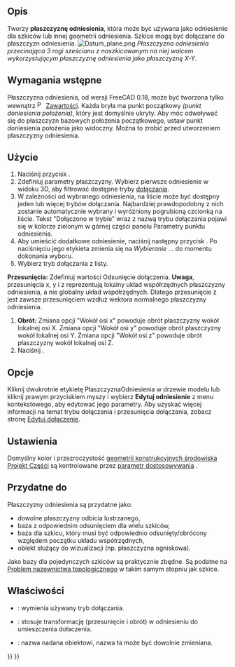 <languages/>

{{Docnav/pl
|[[PartDesign_Clone/pl|Utwórz klona]]
|[[PartDesign_Line/pl|Utwórz linię odniesienia]]
|[[PartDesign_Workbench/pl|środowisko pracy Projekt Części]]
|IconL=PartDesign_Clone.svg
|IconR=PartDesign_Line.svg
|IconC=Workbench_PartDesign.svg
}}

{{GuiCommand/pl
|Name=PartDesign Plane
|Name/pl=Projekt Części: Utwórz płaszczyznę odniesienia
|MenuLocation=Projekt Części → Utwórz układ odniesienia → Utwórz płaszczyznę odniesienia
|Workbenches=[[PartDesign_Workbench/pl|Projekt Części]]
|Version=0.17
|SeeAlso=[[PartDesign_Point/pl|Utwórz punkt odniesienia]], [[PartDesign_Line/pl|Utwórz linię odniesienia]]
}}

<span id="Description"></span>
==Opis==

Tworzy '''płaszczyznę odniesienia''', która może być używana jako odniesienie dla szkiców lub innej geometrii odniesienia. Szkice mogą być dołączane do płaszczyzn odniesienia.
[[File:Datum_plane.png|none]]
''Płaszczyzna odniesienia przecinająca 3 rogi sześcianu z naszkicowanym na niej walcem wykorzystującym płaszczyznę odniesienia jako płaszczyznę X-Y''.

<span id="Prerequisites"></span>
==Wymagania wstępne==

<div class="mw-translate-fuzzy">
Płaszczyzna odniesienia, od wersji FreeCAD 0.18, może być tworzona tylko wewnątrz [[File:PartDesign_Body.svg|16px]] [[PartDesign_Body/pl|Zawartości]]. Każda bryła ma punkt początkowy ''(punkt doniesienia położenia)'', który jest domyślnie ukryty. Aby móc odwoływać się do płaszczyzn bazowych położenia początkowego, ustaw punkt doniesienia położenia jako widoczny. Można to zrobić przed utworzeniem płaszczyzny odniesienia.
</div>

<span id="Usage"></span>
==Użycie==

# Naciśnij przycisk {{Button|[[Image:PartDesign_Plane.svg|16px]] [[PartDesign_Plane|Utwórz płaszczyznę odniesienia]]}}.
# Zdefiniuj parametry płaszczyzny. Wybierz pierwsze odniesienie w widoku 3D, aby filtrować dostępne tryby  [[Part_EditAttachment|dołączania]].
# W zależności od wybranego odniesienia, na liście może być dostępny jeden lub więcej trybów dołączania. Najbardziej prawdopodobny z nich zostanie automatycznie wybrany i wyróżniony pogrubioną czcionką na liście. Tekst "Dołączono w trybie" wraz z nazwą trybu dołączania pojawi się w kolorze zielonym w górnej części panelu Parametry punktu odniesienia.
# Aby umieścić dodatkowe odniesienie, naciśnij następny przycisk {{Button|Odniesienie}}. Po naciśnięciu jego etykieta zmienia się na ''Wybieranie ...'' do momentu dokonania wyboru.
# Wybierz tryb dołączania z listy.
'''Przesunięcia:''' Zdefiniuj wartości Odsunięcie dołączenia. '''Uwaga''', przesunięcia x, y i z reprezentują lokalny układ współrzędnych płaszczyzny odniesienia, a nie globalny układ współrzędnych. Dlatego przesunięcie z jest zawsze przesunięciem wzdłuż wektora normalnego płaszczyzny odniesienia.
# '''Obrót:''' Zmiana opcji "Wokół osi x" powoduje obrót płaszczyzny wokół lokalnej osi X. Zmiana opcji "Wokół osi y" powoduje obrót płaszczyzny wokół lokalnej osi Y. Zmiana opcji "Wokół osi z" powoduje obrót płaszczyzny wokół lokalnej osi Z.
# Naciśnij {{Button|OK}}.

<span id="Options"></span>
==Opcje==

Kliknij dwukrotnie etykietę PłaszczyznaOdniesienia w drzewie modelu lub kliknij prawym przyciskiem myszy i wybierz '''Edytuj odniesienie''' z menu kontekstowego, aby edytować jego parametry. Aby uzyskać więcej informacji na temat trybu dołączania i przesunięcia dołączania, zobacz stronę [[Part_EditAttachment/pl|Edytuj dołączenie]].

<span id="Preferences"></span>
==Ustawienia==

Domyślny kolor i przezroczystość [[PartDesign_CompDatums/pl|geometrii konstrukcyjnych środowiska Projekt Części]] są kontrolowane przez [[Fine-tuning/pl#środowisko_pracy_Projekt_Części|parametr dostosowywania]]  {{MenuCommand|DefaultDatumColor}}.

<span id="Useful_for"></span>
==Przydatne do==

Płaszczyzny odniesienia są przydatne jako:
* dowolne płaszczyzny odbicia lustrzanego,
* baza z odpowiednim odsunięciem dla wielu szkiców,
* baza dla szkicu, który musi być odpowiednio odsunięty/obrócony względem początku układu współrzędnych,
* obiekt służący do wizualizacji (np. płaszczyzna ogniskowa).

Jako bazy dla pojedynczych szkiców są praktycznie zbędne. Są podatne na [[Topological_naming_problem/pl|Problem nazewnictwa topologicznego]] w takim samym stopniu jak szkice.

<span id="Properties"></span>
==Właściwości==

* {{PropertyData|Tryb mapowania}}: wymienia używany tryb dołączania.
* {{PropertyData|Odsunięcie dołaczenia}}: stosuje transformację (przesunięcie i obrót) w odniesieniu do umieszczenia dołaczenia.
* {{PropertyData|Etykieta}}: nazwa nadana obiektowi, nazwa ta może być dowolnie zmieniana.


{{Docnav/pl
|[[PartDesign_Clone/pl|Utwórz klona]]
|[[PartDesign_Line/pl|Utwórz linię odniesienia]]
|[[PartDesign_Workbench/pl|środowisko pracy Projekt Części]]
|IconL=PartDesign_Clone.svg
|IconR=PartDesign_Line.svg
|IconC=Workbench_PartDesign.svg
}}

{{PartDesign Tools navi{{#translation:}}}}
{{Userdocnavi{{#translation:}}}}